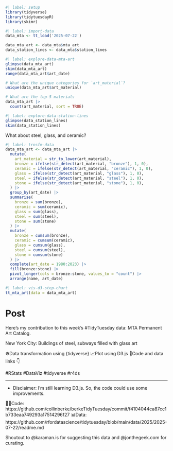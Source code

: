 
```r
#| label: setup
library(tidyverse)
library(tidytuesdayR)
library(skimr)
```

```r
#| label: import-data
data_mta <- tt_load('2025-07-22')

data_mta_art <- data_mta$mta_art
data_station_lines <- data_mta$station_lines
```

```r
#| label: explore-data-mta-art
glimpse(data_mta_art)
skim(data_mta_art)
range(data_mta_art$art_date)

# What are the unique categories for `art_material`?
unique(data_mta_art$art_material)

# What are the top-5 materials
data_mta_art |>
  count(art_material, sort = TRUE)
```

```r
#| label: explore-data-station-lines
glimpse(data_station_lines)
skim(data_station_lines)
```

What about steel, glass, and ceramic?

```r
#| label: trnsfm-data
data_mta_art <- data_mta_art |>
  mutate(
    art_material = str_to_lower(art_material),
    bronze = ifelse(str_detect(art_material, "bronze"), 1, 0),
    ceramic = ifelse(str_detect(art_material, "ceramic"), 1, 0),
    glass = ifelse(str_detect(art_material, "glass"), 1, 0),
    steel = ifelse(str_detect(art_material, "steel"), 1, 0),
    stone = ifelse(str_detect(art_material, "stone"), 1, 0),
  ) |>
  group_by(art_date) |>
  summarise(
    bronze = sum(bronze),
    ceramic = sum(ceramic),
    glass = sum(glass),
    steel = sum(steel),
    stone = sum(stone)
  ) |>
  mutate(
    bronze = cumsum(bronze),
    ceramic = cumsum(ceramic),
    glass = cumsum(glass),
    steel = cumsum(steel),
    stone = cumsum(stone)
  ) |>
  complete(art_date = 1980:2023) |>
  fill(bronze:stone) |>
  pivot_longer(cols = bronze:stone, values_to = "count") |>
  arrange(name, art_date)
```

```r
#| label: vis-d3-step-chart
tt_mta_art(data = data_mta_art)
```

# Post

Here's my contribution to this week's #TidyTuesday data: MTA Permanent Art Catalog.

New York City: Buildings of steel, subways filled with glass art

⚙️Data transformation using {tidyverse}
📈Plot using D3.js
🔗Code and data links 👇

#RStats #DataViz #tidyverse #r4ds

---

* Disclaimer: I'm still learning D3.js. So, the code could use some improvements.

🧑‍💻Code: https://github.com/collinberke/berkeTidyTuesday/commit/f4104044ca87cc1b733eaa749293a17514296f27
📊Data: https://github.com/rfordatascience/tidytuesday/blob/main/data/2025/2025-07-22/readme.md

Shoutout to @karaman.is for suggesting this data and @jonthegeek.com for curating.


